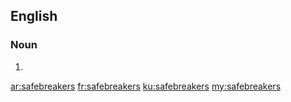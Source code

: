==English==

===Noun===
{{head|en}}

# {{plural of|safebreaker}}

[[ar:safebreakers]]
[[fr:safebreakers]]
[[ku:safebreakers]]
[[my:safebreakers]]